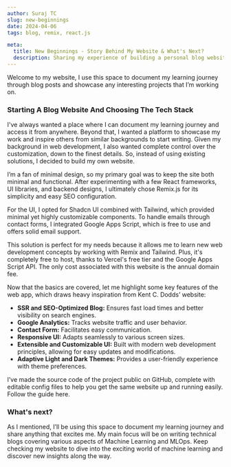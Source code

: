 ```yaml
---
author: Suraj TC
slug: new-beginnings
date: 2024-04-06
tags: blog, remix, react.js

meta:
  title: New Beginnings - Story Behind My Website & What's Next?
  description: Sharing my experience of building a personal blog website from scratch, discussing the thought process behind my technology choices, the key factors I considered, and what’s next.
---
```


Welcome to my website, I use this space to document my learning journey through blog posts and showcase any interesting projects that I’m working on.

### Starting A Blog Website And Choosing The Tech Stack

I've always wanted a place where I can document my learning journey and access it from anywhere. Beyond that, I wanted a platform to showcase my work and inspire others from similar backgrounds to start writing. Given my background in web development, I also wanted complete control over the customization, down to the finest details. So, instead of using existing solutions, I decided to build my own website.

I’m a fan of minimal design, so my primary goal was to keep the site both minimal and functional. After experimenting with a few React frameworks, UI libraries, and backend designs, I ultimately chose Remix.js for its simplicity and easy SEO configuration.

For the UI, I opted for Shadcn UI combined with Tailwind, which provided minimal yet highly customizable components. To handle emails through contact forms, I integrated Google Apps Script, which is free to use and offers solid email support.

This solution is perfect for my needs because it allows me to learn new web development concepts by working with Remix and Tailwind. Plus, it's completely free to host, thanks to Vercel's free tier and the Google Apps Script API. The only cost associated with this website is the annual domain fee.

Now that the basics are covered, let me highlight some key features of the web app, which draws heavy inspiration from Kent C. Dodds’ website:

- **SSR and SEO-Optimized Blog:** Ensures fast load times and better visibility on search engines.
- **Google Analytics:** Tracks website traffic and user behavior.
- **Contact Form:** Facilitates easy communication.
- **Responsive UI:** Adapts seamlessly to various screen sizes.
- **Extensible and Customizable UI:** Built with modern web development principles, allowing for easy updates and modifications.
- **Adaptive Light and Dark Themes:** Provides a user-friendly experience with theme preferences.

I’ve made the source code of the project public on GitHub, complete with editable config files to help you get the same website up and running easily. Follow the guide here.

### What's next?

As I mentioned, I’ll be using this space to document my learning journey and share anything that excites me. My main focus will be on writing technical blogs covering various aspects of Machine Learning and MLOps. Keep checking my website to dive into the exciting world of machine learning and discover new insights along the way.

